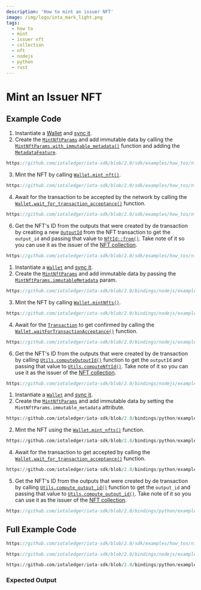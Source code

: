 ```yaml
---
description: 'How to mint an issuer NFT'
image: /img/logo/iota_mark_light.png
tags:
  - how to
  - mint
  - issuer nft
  - collection
  - nft
  - nodejs
  - python
  - rust
---
```



# Mint an Issuer NFT

## Example Code

<Tabs groupId="language" queryString>
<TabItem value="rust" label="Rust">

1. Instantiate a [Wallet](file:///home/lucas/Documents/IOTA/iota-sdk/target/doc/iota_sdk/wallet/core/struct.Wallet.html) and [sync it](../wallet/check-balance.mdx).
2. Create the [`MintNftParams`](file:///home/lucas/Documents/IOTA/iota-sdk/target/doc/iota_sdk/wallet/struct.MintNftParams.html)
    and add immutable data by calling the [`MintNftParams.with_immutable_metadata()`](file:///home/lucas/Documents/IOTA/iota-sdk/target/doc/iota_sdk/wallet/operations/transaction/high_level/minting/mint_nfts/struct.MintNftParams.html#method.with_immutable_metadata)
    function and adding the [`MetadataFeature`](file:///home/lucas/Documents/IOTA/iota-sdk/target/doc/iota_sdk/types/block/output/feature/metadata/struct.MetadataFeature.html).

<div className={'hide-code-block-extras'}>

```rust reference
https://github.com/iotaledger/iota-sdk/blob/2.0/sdk/examples/how_tos/nft_collection/00_mint_issuer_nft.rs#L50C9-L56
```

</div>

3. Mint the NFT by calling [`Wallet.mint_nft()`](file:///home/lucas/Documents/IOTA/iota-sdk/target/doc/iota_sdk/wallet/core/struct.Wallet.html#method.mint_nfts).

<div className={'hide-code-block-extras'}>

```rust reference
https://github.com/iotaledger/iota-sdk/blob/2.0/sdk/examples/how_tos/nft_collection/00_mint_issuer_nft.rs#L57
```

</div>

4. Await for the transaction to be accepted by the network by calling the [`Wallet.wait_for_transaction_acceptance()`](file:///home/lucas/Documents/IOTA/iota-sdk/target/doc/iota_sdk/wallet/core/struct.Wallet.html#method.wait_for_transaction_acceptance) function.

<div className={'hide-code-block-extras'}>

```rust reference
https://github.com/iotaledger/iota-sdk/blob/2.0/sdk/examples/how_tos/nft_collection/00_mint_issuer_nft.rs#L81-L83
```

</div>

6. Get the NFT's ID from the outputs that were created by de transaction by creating a new
    [`OutputId`](file:///home/lucas/Documents/IOTA/iota-sdk/target/doc/iota_sdk/types/block/output/struct.OutputId.html)
    from the NFT transaction to get the `output_id` and passing that value to
    [`NftId::from()`](file:///home/lucas/Documents/IOTA/iota-sdk/target/doc/iota_sdk/types/block/output/nft/struct.NftId.html#impl-From%3C%26OutputId%3E-for-NftId).
    Take note of it so you can use it as the issuer of the [NFT collection](mint-collection.mdx).

<div className={'hide-code-block-extras'}>

```rust reference
https://github.com/iotaledger/iota-sdk/blob/2.0/sdk/examples/how_tos/nft_collection/00_mint_issuer_nft.rs#L61-L70
```

</div>
</TabItem>
<TabItem value="typescript-node" label="Typescript (Node.js)">

1. Instantiate a [`Wallet`](http://localhost:3000/iota-sdk/2.0/references/nodejs/classes/Wallet) and [sync it](../wallet/check-balance.mdx).
2. Create the [`MintNftParams`](http://localhost:3000/iota-sdk/2.0/references/nodejs/interfaces/MintNftParams/)
    and add immutable data by passing the [`MintNftParams.immutableMetadata`](http://localhost:3000/iota-sdk/2.0/references/nodejs/interfaces/MintNftParams/#immutablemetadata) param.

<div className={'hide-code-block-extras'}>

```typescript reference
https://github.com/iotaledger/iota-sdk/blob/2.0/bindings/nodejs/examples/how_tos/nft_collection/00_mint_issuer_nft.ts#L50-L54
```

</div>

3. Mint the NFT by calling [`Wallet.mintNfts()`](http://localhost:3000/iota-sdk/2.0/references/nodejs/classes/Wallet/#mintnfts).

<div className={'hide-code-block-extras'}>

```typescript reference
https://github.com/iotaledger/iota-sdk/blob/2.0/bindings/nodejs/examples/how_tos/nfts/mint_nft.ts#L58-L62
```

</div>

4. Await for the [`Transaction`](../../references/nodejs/classes/Transaction.md) to get confirmed by calling the
[`Wallet.waitForTransactionAcceptance()`](../../references/nodejs/classes/Wallet.md#waitfortransactionacceptance)
function.

<div className={'hide-code-block-extras'}>

```typescript reference
https://github.com/iotaledger/iota-sdk/blob/2.0/bindings/nodejs/examples/how_tos/nft_collection/00_mint_issuer_nft.ts#L57-L60
```

</div>

6. Get the NFT's ID from the outputs that were created by de transaction by calling
    [`Utils.computeOutputId()`](http://localhost:3000/iota-sdk/2.0/references/nodejs/classes/Utils/#computeoutputid) function
    to get the `outputId` and passing that value to
    [`Utils.computeNftId()`](http://localhost:3000/iota-sdk/2.0/references/nodejs/classes/Utils/#computenftid).
    Take note of it so you can use it as the issuer of the [NFT collection](mint-collection.mdx).

<div className={'hide-code-block-extras'}>

```typescript reference
https://github.com/iotaledger/iota-sdk/blob/2.0/bindings/nodejs/examples/how_tos/nft_collection/00_mint_issuer_nft.ts#L62-L81
```

</div>

</TabItem>
<TabItem value="python" label="Python">

1. Instantiate a [`Wallet`](http://localhost:3000/iota-sdk/2.0/references/python/iota_sdk/wallet/) and [sync it](../wallet/check-balance.mdx).
2. Create the [`MintNftParams`](http://localhost:3000/iota-sdk/2.0/references/python/iota_sdk/types/send_params/#mintnftparams-objects)
    and add immutable data by setting the `MintNftParams.immutable_metadata` attribute.

<div className={'hide-code-block-extras'}>

```python reference
https://github.com/iotaledger/iota-sdk/blob/2.0/bindings/python/examples/how_tos/nft_collection/00_mint_issuer_nft.py#L22-L25
```

</div>

2. Mint the NFT using the [`Wallet.mint_nfts()`](../../references/python/iota_sdk/wallet/wallet.md#mint_nfts) function.

<div className={'hide-code-block-extras'}>

```python reference
https://github.com/iotaledger/iota-sdk/blob/2.0/bindings/python/examples/how_tos/nft_collection/00_mint_issuer_nft.py#L28
```

</div>


4. Await for the transaction to get accepted by calling the [`Wallet.wait_for_transaction_acceptance()`](../../references/python/iota_sdk/wallet/wallet.md#wait_for_transaction_acceptance)
function.

<div className={'hide-code-block-extras'}>

```python reference
https://github.com/iotaledger/iota-sdk/blob/2.0/bindings/python/examples/how_tos/nft_collection/00_mint_issuer_nft.py#L30-L31
```

</div>

5. Get the NFT's ID from the outputs that were created by de transaction by calling
[`Utils.compute_output_id()`](http://localhost:3000/iota-sdk/2.0/references/python/iota_sdk/utils/#compute_output_id) function
to get the `output_id` and passing that value to
[`Utils.compute_output_id()`](http://localhost:3000/iota-sdk/2.0/references/python/iota_sdk/utils/#compute_nft_id).
Take note of it so you can use it as the issuer of the [NFT collection](mint-collection.mdx).

<div className={'hide-code-block-extras'}>

```typescript reference
https://github.com/iotaledger/iota-sdk/blob/2.0/bindings/python/examples/how_tos/nft_collection/00_mint_issuer_nft.py#L38-L43
```

</div>
</TabItem>
</Tabs>

## Full Example Code

<Tabs groupId="language" queryString>
<TabItem value="rust" label="Rust">

```rust reference
https://github.com/iotaledger/iota-sdk/blob/2.0/sdk/examples/how_tos/nft_collection/00_mint_issuer_nft.rs
```

</TabItem>
<TabItem value="typescript-node" label="Typescript (Node.js)">

```typescript reference
https://github.com/iotaledger/iota-sdk/blob/2.0/bindings/nodejs/examples/how_tos/nft_collection/00_mint_issuer_nft.ts
```

</TabItem>
<TabItem value="python" label="Python">

```python reference
https://github.com/iotaledger/iota-sdk/blob/2.0/bindings/python/examples/how_tos/nft_collection/00_mint_issuer_nft.py
```

</TabItem>
</Tabs>

### Expected Output
